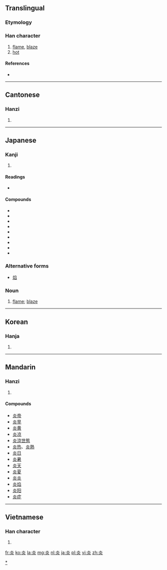 {{also|焱}}
==Translingual==

===Etymology===
{{Han compound|火|火|t2=fire|ls=ic}}

===Han character===
{{Han char|rn=86|rad=火|as=04|sn=8|four=9080<sub>9</sub>|canj=火火 (FF)}}

# [[flame]], [[blaze]]
# [[hot]]

====References====
* {{Han ref|kx=0667.130|dkj=18910|dj=1076.210|hdz=32193.060|uh=708E|ud=28814|bh=AAA2|bd=43682}}

----

==Cantonese==

===Hanzi===
{{yue-hanzi|jyut=|y=yim4}}

# {{defn|Cantonese|sort=火04}}

----

==Japanese==

===Kanji===
{{ja-kanji|grade=c|rs=火04}}

# {{defn|Japanese|sort=火04}}

====Readings====
* {{ja-readings|on=[[えん]] (en), [[たん]] (tan)|kun=[[ほのお]] (honō), [[もえる]] (moeru)}}

====Compounds====
*{{l|ja|sc=Jpan|炎暑|tr=えんしょ, ensho}}
*{{l|ja|sc=Jpan|炎症|tr=えんしょう, enshō}}
*{{l|ja|sc=Jpan|炎上|tr=えんじょう, enjō}}
*{{l|ja|sc=Jpan|炎帝|tr=えんてい, entei}}
*{{l|ja|sc=Jpan|炎天|tr=えんてん, enten}}
*{{l|ja|sc=Jpan|炎涼|tr=えんりょう, enryō}}
*{{l|ja|sc=Jpan|火炎|tr=かえん, kaen}}
*{{l|ja|sc=Jpan|虫垂炎|tr=ちゅうすいえん, chūsuien}}
*{{l|ja|sc=Jpan|気炎|tr=きえん, kien}}

===Alternative forms===
* [[焰]]

===Noun===
{{ja-noun|k|hira=ほのお|rom=honō}}

# [[flame]]; [[blaze]]

[[Category:ja:Fire|*]]

----

==Korean==

===Hanja===
{{ko-hanja|hangeul=[[염]]|eumhun=|rv=yeom|mr=yŏm|y=yem}}

# {{defn|Korean|sort=火04}}

----

==Mandarin==

===Hanzi===
{{cmn-hanzi|pin=[[yán]] ([[yan2]])|wg=yen<sup>2</sup>}}

# {{defn|Mandarin|sort=火04}}

====Compounds====
* [[炎帝]]
* [[炎旱]]
* [[炎黄]]
* [[炎凉]]
* [[炎涼世態]]
* [[炎热]]、[[炎熱]]
* [[炎日]]
* [[炎暑]]
* [[炎天]]
* [[炎夏]]
* [[炎炎]]
* [[炎焰]]
* [[炎阳]]
* [[炎症]]

----

==Vietnamese==

===Han character===
{{vi-hantu|viêm|rs=火04}}

# {{defn|Vietnamese|sort=火04}}

[[fr:炎]]
[[ko:炎]]
[[la:炎]]
[[mg:炎]]
[[nl:炎]]
[[ja:炎]]
[[pl:炎]]
[[vi:炎]]
[[zh:炎]]